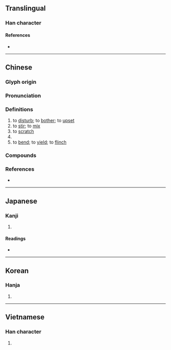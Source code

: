 {{also|挠}}
{{character info/new}}
==Translingual==

===Han character===
{{Han char|rn=64|rad=手|as=12|sn=15|four=54011|canj=QGGU|ids=⿰扌堯}}

====References====
* {{Han ref|kx=0454.080|dkj=12698|dj=0803.240|hdz=31952.140|uh=6493|ud=25747|bh=BCB8|bd=48312}}

----

==Chinese==
{{zh-forms|s=挠}}

===Glyph origin===
{{Han etym}}

===Pronunciation===
{{zh-pron
|m=náo
|c=naau4,naau5,naau6
|mn=qz:lâu/xm,zz:nâu/xm,zz:nāu/tw,xm,zz:lā/tw,zz:ngiáu
|mn_note=lâu/nâu/nāu - literary; lā - vernacular
|mc=y
|oc=y
|cat=v
}}

===Definitions===
{{zh-hanzi}}

# to [[disturb]]; to [[bother]]; to [[upset]]
# to [[stir]]; to [[mix]]
# to [[scratch]]
# {{zh-alt-form|鬧|[[noisy]]}}
# to [[bend]]; to [[yield]]; to [[flinch]]

===Compounds===
{{zh-der|不屈不撓|不撓|以指撓沸|刺撓|堅毅不撓|守正不撓|屈撓|心癢難撓|抓抓撓撓|抓撓|抓撓兒|抓耳撓腮|持正不撓|摧撓|撓北|撓折|撓擾|撓癢癢|撓直為曲|撓秧|撓節|撓辭|撓鉤|撓頭|撧耳撓腮|撾撓|撾耳撓腮|曲撓|氣鼓撓刀|沮撓|百折不撓|神色不撓|臨危不撓|自撓|色撓|阻撓|馬撓子}}

===References===
* {{R:yue:Hanzi}}

----

==Japanese==

===Kanji===
{{ja-kanji|grade=|rs=手12}}

# {{defn|lang=ja|sort=手12}}

====Readings====
* {{ja-readings|on=[[どう]] (dō), [[こう]] (kō), [[じょう]] (jō)|kun=[[たわめる]] (tawameru), [[みだれる]] (midareru), [[みだす]] (midasu)}}

----

==Korean==

===Hanja===
{{ko-hanja|hangeul=요|eumhun=|rv=yo|mr=yo|y=yo}}

# {{defn|lang=ko|sort=手12}}

----

==Vietnamese==

===Han character===
{{vi-readings|rs=手12|hanviet=[[nhéo]], [[nạo]], [[não]], [[ngoéo]]}}

# {{defn|lang=vi|sort=手12}}